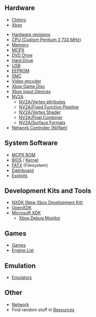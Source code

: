 {{:Main Page/Header}}

== Hardware ==

* [[Chihiro]]
* [[Xbox]]

* [[Hardware revisions]]
* [[CPU|CPU (Custom Pentium 3 733 MHz)]]
* [[Memory]]
* [[MCPX]]
* [[DVD Drive]]
* [[Hard Drive]]
* [[USB]]
* [[EEPROM]]
* [[SMC]]
* [[Video encoder]]
* [[Xbox Game Disc]]
* [[Xbox Input Devices]]
* [[NV2A]]
** [[NV2A/Vertex attributes]]
** [[NV2A/Fixed Function Pipeline]]
** [[NV2A/Vertex Shader]]
** [[NV2A/Pixel Combiner]]
** [[NV2A/Surface Formats]]
* [[NVNet|Network Controller (NVNet)]]

== System Software ==
* [[MCPX ROM]]
* [[BIOS]] / [[Kernel]]
* [[FATX]] (Filesystem)
* [[Dashboard]]
* [[Exploits]]

== Development Kits and Tools ==
* [https://github.com/xqemu/nxdk NXDK (New Xbox Development Kit)]
* [[OpenXDK]]
* [[Microsoft XDK]]
** [[Xbox Debug Monitor]]

== Games ==
* [[:Category:Games|Games]]
* [[Engine List]]

== Emulation ==
* [[Emulators]]

== Other ==
* [[Network]]
* Find random stuff in [[Resources]]